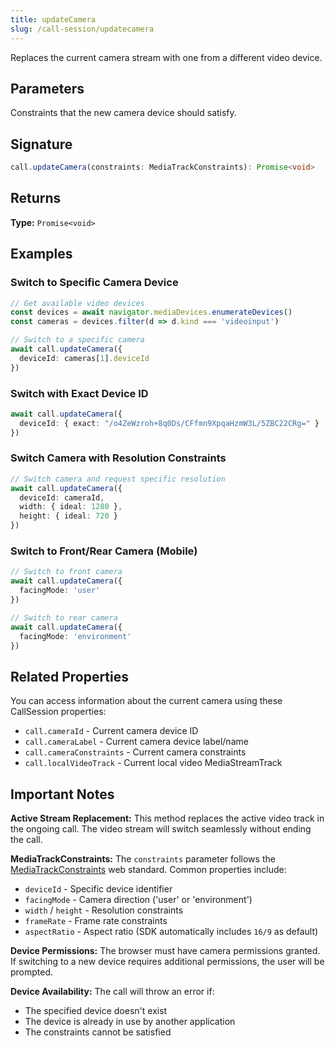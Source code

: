 ```yaml
---
title: updateCamera
slug: /call-session/updatecamera
---
```



Replaces the current camera stream with one from a different video device.

## Parameters

<APIField name="constraints" type="MediaTrackConstraints" required>
  Constraints that the new camera device should satisfy.
</APIField>

## Signature

```typescript
call.updateCamera(constraints: MediaTrackConstraints): Promise<void>
```

## Returns

**Type:** `Promise<void>`

## Examples

### Switch to Specific Camera Device

```typescript
// Get available video devices
const devices = await navigator.mediaDevices.enumerateDevices()
const cameras = devices.filter(d => d.kind === 'videoinput')

// Switch to a specific camera
await call.updateCamera({
  deviceId: cameras[1].deviceId
})
```

### Switch with Exact Device ID

```typescript
await call.updateCamera({
  deviceId: { exact: "/o4ZeWzroh+8q0Ds/CFfmn9XpqaHzmW3L/5ZBC22CRg=" }
})
```

### Switch Camera with Resolution Constraints

```typescript
// Switch camera and request specific resolution
await call.updateCamera({
  deviceId: cameraId,
  width: { ideal: 1280 },
  height: { ideal: 720 }
})
```

### Switch to Front/Rear Camera (Mobile)

```typescript
// Switch to front camera
await call.updateCamera({
  facingMode: 'user'
})

// Switch to rear camera
await call.updateCamera({
  facingMode: 'environment'
})
```

## Related Properties

You can access information about the current camera using these CallSession properties:

- `call.cameraId` - Current camera device ID
- `call.cameraLabel` - Current camera device label/name
- `call.cameraConstraints` - Current camera constraints
- `call.localVideoTrack` - Current local video MediaStreamTrack

## Important Notes

**Active Stream Replacement:** This method replaces the active video track in the ongoing call. The video stream will switch seamlessly without ending the call.

**MediaTrackConstraints:** The `constraints` parameter follows the [MediaTrackConstraints](https://developer.mozilla.org/en-US/docs/Web/API/MediaTrackConstraints) web standard. Common properties include:
- `deviceId` - Specific device identifier
- `facingMode` - Camera direction ('user' or 'environment')
- `width` / `height` - Resolution constraints
- `frameRate` - Frame rate constraints
- `aspectRatio` - Aspect ratio (SDK automatically includes `16/9` as default)

**Device Permissions:** The browser must have camera permissions granted. If switching to a new device requires additional permissions, the user will be prompted.

**Device Availability:** The call will throw an error if:
- The specified device doesn't exist
- The device is already in use by another application
- The constraints cannot be satisfied
